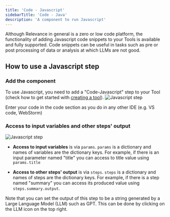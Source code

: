 ```yaml
---
title: 'Code - Javascript'
sidebarTitle: 'Code - Java'
description: 'A component to run Javascript'
---
```


Although Relevance in general is a zero or low code platform, the functionality of adding Javascript code snippets to your Tools is 
available and fully supported.
Code snippets can be useful in tasks such as pre or post processing of data or analysis at which LLMs are not good.

## How to use a Javascript step

### Add the component
To use Javascript, you need to add a "Code-Javascript" step to your Tool (check how to get started with 
[creating a tool](/build-custom-tools/tool-steps/getting_started)).
![Javascript step](/images/build-custom-tools/tool-step/js-code-get-started.png)

Enter your code in the code section as you do in any other IDE (e.g. VS code, WebStorm)

### Access to input variables and other steps' output

![Javascript step](/images/build-custom-tools/tool-step/js-code-fields.png)

* **Access to input variables** is via `params`. `params` is a dictionary and names of variables are the dictionary keys. For example, 
if there is an input parameter named "title" you can access to title value using `params.title`

* **Access to other steps' output** is via `steps`. `steps` is a dictionary and names of steps are the dictionary keys. For example, 
if there is a step named "summary" you can access its produced value using `steps.summary.output`.

Note that you can set the output of this step to be a string generated by a Large Language Model (LLM) such as GPT. This can be done
by clicking on the LLM icon on the top right.

<Snippet file="components/tools/step-general.mdx" />